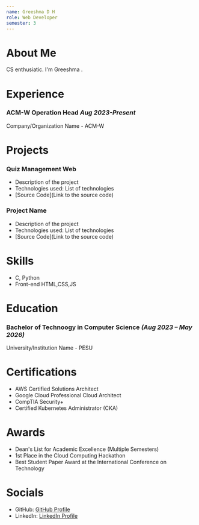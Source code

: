 ```yaml
---
name: Greeshma D H
role: Web Developer
semester: 3
---
```


# About Me

CS enthusiatic. I'm Greeshma . 

# Experience

### **ACM-W Operation Head** _Aug 2023-Present_
Company/Organization Name - ACM-W
# Projects

### **Quiz Management Web**
- Description of the project
- Technologies used: List of technologies
- [Source Code](Link to the source code)

### **Project Name**
- Description of the project
- Technologies used: List of technologies
- [Source Code](Link to the source code)

# Skills

- C, Python
- Front-end HTML,CSS,JS

# Education

### Bachelor of Technoogy in Computer Science _(Aug 2023 – May 2026)_
University/Institution Name - PESU
# Certifications

- AWS Certified Solutions Architect
- Google Cloud Professional Cloud Architect
- CompTIA Security+
- Certified Kubernetes Administrator (CKA)

# Awards

- Dean's List for Academic Excellence (Multiple Semesters)
- 1st Place in the Cloud Computing Hackathon
- Best Student Paper Award at the International Conference on Technology

# Socials

- GitHub: [GitHub Profile](https://github.com/greeshmadh)
- LinkedIn: [LinkedIn Profile](https://www.linkedin.com/in/YourLinkedInUsername)
